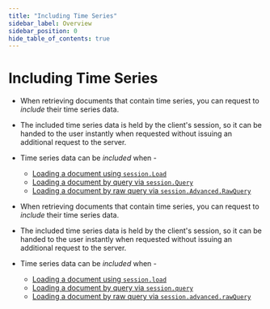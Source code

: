 ---
title: "Including Time Series"
sidebar_label: Overview
sidebar_position: 0
hide_table_of_contents: true
---




# Including Time Series
<LanguageSwitcher supportedLanguages={supportedLanguages} />
<LanguageContent language="csharp">

<Admonition type="note" title="Note">

* When retrieving documents that contain time series, you can request to _include_ their time series data.

* The included time series data is held by the client's session, so it can be handed to the user instantly when requested without issuing an additional request to the server.

* Time series data can be _included_ when -
    * [Loading a document using `session.Load`](../../../../../document-extensions/timeseries/client-api/session/include/with-session-load.mdx)
    * [Loading a document by query via `session.Query`](../../../../../document-extensions/timeseries/client-api/session/include/with-session-query.mdx)
    * [Loading a document by raw query via `session.Advanced.RawQuery`](../../../../../document-extensions/timeseries/client-api/session/include/with-raw-queries.mdx)

</Admonition>


</LanguageContent>
<LanguageContent language="nodejs">

<Admonition type="note" title="Note">

* When retrieving documents that contain time series, you can request to _include_ their time series data.

* The included time series data is held by the client's session, so it can be handed to the user instantly when requested without issuing an additional request to the server.  

* Time series data can be _included_ when -  
   * [Loading a document using `session.load`](../../../../../document-extensions/timeseries/client-api/session/include/with-session-load.mdx)  
   * [Loading a document by query via `session.query`](../../../../../document-extensions/timeseries/client-api/session/include/with-session-query.mdx)  
   * [Loading a document by raw query via `session.advanced.rawQuery`](../../../../../document-extensions/timeseries/client-api/session/include/with-raw-queries.mdx)  

</Admonition>


</LanguageContent>

<!---
### Client API
- [Time Series API Overview](../../../../../document-extensions/timeseries/client-api/overview)

### Studio Articles
- [Studio Time Series Management](../../../../../studio/database/document-extensions/time-series)

### Querying and Indexing
- [Time Series Querying](../../../../../document-extensions/timeseries/querying/overview-and-syntax)
- [Time Series Indexing](../../../../../document-extensions/timeseries/indexing)

### Policies
- [Time Series Rollup and Retention](../../../../../document-extensions/timeseries/rollup-and-retention)


-->